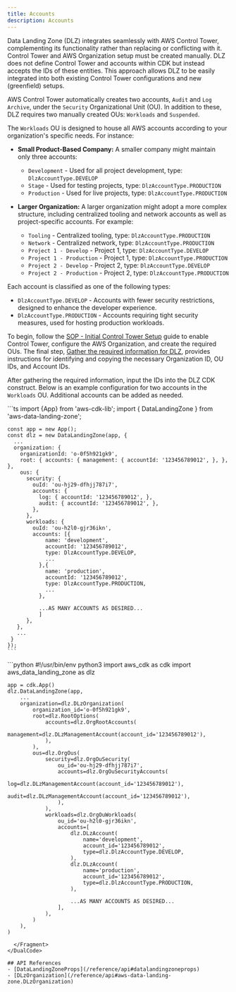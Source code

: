 ```yaml
---
title: Accounts
description: Accounts
---
```


Data Landing Zone (DLZ) integrates seamlessly with AWS Control Tower, complementing its functionality rather than
replacing or conflicting with it. Control Tower and AWS Organization setup must be created manually. DLZ does not
define Control Tower and accounts within CDK but instead accepts the IDs of these entities. This approach allows DLZ
to be easily integrated into both existing Control Tower configurations and new (greenfield) setups.


AWS Control Tower automatically creates two accounts, `Audit` and `Log Archive`, under the `Security` Organizational
Unit (OU). In addition to these, DLZ requires two manually created OUs: `Workloads` and `Suspended`.

The `Workloads` OU is designed to house all AWS accounts according to your organization's specific needs. For instance:

- **Small Product-Based Company:**
  A smaller company might maintain only three accounts:
  - `Development` - Used for all project development, type: `DlzAccountType.DEVELOP`
  - `Stage` - Used for testing projects, type: `DlzAccountType.PRODUCTION`
  - `Production` - Used for live projects, type: `DlzAccountType.PRODUCTION`

- **Larger Organization:**
  A larger organization might adopt a more complex structure, including centralized tooling and network accounts as
  well as project-specific accounts. For example:
  - `Tooling` - Centralized tooling, type: `DlzAccountType.PRODUCTION`
  - `Network` - Centralized network, type: `DlzAccountType.PRODUCTION`
  - `Project 1 - Develop` - Project 1, type: `DlzAccountType.DEVELOP`
  - `Project 1 - Production` - Project 1, type: `DlzAccountType.PRODUCTION`
  - `Project 2 - Develop` - Project 2, type: `DlzAccountType.DEVELOP`
  - `Project 2 - Production` - Project 2, type: `DlzAccountType.PRODUCTION`

Each account is classified as one of the following types:
- `DlzAccountType.DEVELOP` - Accounts with fewer security restrictions, designed to enhance the developer experience.
- `DlzAccountType.PRODUCTION` - Accounts requiring tight security measures, used for hosting production workloads.

To begin, follow the [SOP - Initial Control Tower Setup](sop-initial-control-tower-setup) guide to enable Control
Tower, configure the AWS Organization, and create the required OUs. The final step,
[Gather the required information for DLZ](sop-initial-control-tower-setup#gather-the-required-information-for-dlz),
provides instructions for identifying and copying the necessary Organization ID, OU IDs, and Account IDs.

After gathering the required information, input the IDs into the DLZ CDK construct. Below is an example configuration
for two accounts in the `Workloads` OU. Additional accounts can be added as needed.

<DualCode>
  <Fragment slot="ts">
    ```ts
    import {App} from 'aws-cdk-lib';
    import { DataLandingZone } from 'aws-data-landing-zone';

    const app = new App();
    const dlz = new DataLandingZone(app, {
      ...
      organization: {
        organizationId: 'o-0f5h921gk9',
        root: { accounts: { management: { accountId: '123456789012', }, }, },
        ous: {
          security: {
            ouId: 'ou-hj29-dfhjj787i7',
            accounts: {
              log: { accountId: '123456789012', },
              audit: { accountId: '123456789012', },
            },
          },
          workloads: {
            ouId: 'ou-h2l0-gjr36ikn',
            accounts: [{
                name: 'development',
                accountId: '123456789012',
                type: DlzAccountType.DEVELOP,
                ...
              },{
                name: 'production',
                accountId: '123456789012',
                type: DlzAccountType.PRODUCTION,
                ...
              },

              ...AS MANY ACCOUNTS AS DESIRED...
              ]
          },
       },
       ...
     }
    });
    ```

  </Fragment>
  <Fragment slot="python">
    ```python
    #!/usr/bin/env python3
    import aws_cdk as cdk
    import aws_data_landing_zone as dlz

    app = cdk.App()
    dlz.DataLandingZone(app,
        ...
        organization=dlz.DLzOrganization(
            organization_id='o-0f5h921gk9',
            root=dlz.RootOptions(
                accounts=dlz.OrgRootAccounts(
                    management=dlz.DLzManagementAccount(account_id='123456789012'),
                ),
            ),
            ous=dlz.OrgOus(
                security=dlz.OrgOuSecurity(
                    ou_id='ou-hj29-dfhjj787i7',
                    accounts=dlz.OrgOuSecurityAccounts(
                        log=dlz.DLzManagementAccount(account_id='123456789012'),
                        audit=dlz.DLzManagementAccount(account_id='123456789012'),
                    ),
                ),
                workloads=dlz.OrgOuWorkloads(
                    ou_id='ou-h2l0-gjr36ikn',
                    accounts=[
                        dlz.DLzAccount(
                            name='development',
                            account_id='123456789012',
                            type=dlz.DlzAccountType.DEVELOP,
                        ),
                        dlz.DLzAccount(
                            name='production',
                            account_id='123456789012',
                            type=dlz.DlzAccountType.PRODUCTION,
                        ),

                        ...AS MANY ACCOUNTS AS DESIRED...
                    ],
                ),
            )
        ),
    )
````
  </Fragment>
</DualCode>

## API References
- [DataLandingZoneProps](/reference/api#datalandingzoneprops)
- [DLzOrganization](/reference/api#aws-data-landing-zone.DLzOrganization)